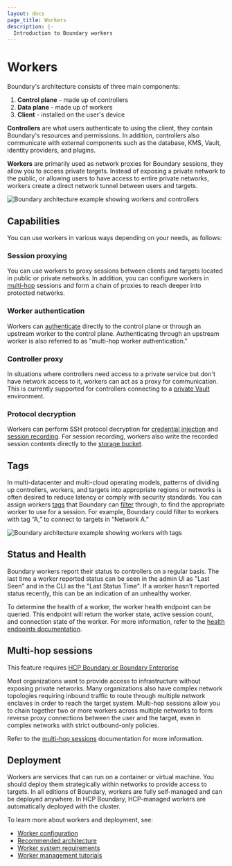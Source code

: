 ```yaml
---
layout: docs
page_title: Workers
description: |-
  Introduction to Boundary workers
---
```


# Workers
Boundary's architecture consists of three main components:
1. **Control plane** - made up of controllers
1. **Data plane** - made up of workers
1. **Client** - installed on the user's device

**Controllers** are what users authenticate to using the client, they contain Boundary's resources and permissions. In addition, controllers also communicate with external components
such as the database, KMS, Vault, identity providers, and plugins.

**Workers** are primarily used as network proxies for Boundary sessions, they allow you to access
private targets. Instead of exposing a private network to the public, or allowing users to have access to entire private networks, workers create a direct network
tunnel between users and targets.

![Boundary architecture example showing workers and controllers](/img/access-model.png)

## Capabilities
You can use workers in various ways depending on your needs, as follows:

### Session proxying

You can use workers to proxy sessions between clients and targets located in public or private networks. In addition, you can configure workers in
[multi-hop](#multi-hop-sessions) sessions and form a chain of proxies to reach deeper into protected networks.

### Worker authentication

Workers can [authenticate](/boundary/docs/concepts/security/connections-tls#pki-based-worker-authentication) directly to the control plane or through an upstream worker to the control plane. Authenticating through an upstream worker is also referred to as "multi-hop worker authentication."

### Controller proxy

In situations where controllers need access to a private service but don't have network access to it, workers can act as a proxy for communication. This is currently
supported for controllers connecting to a [private Vault](/boundary/tutorials/credential-management/hcp-private-vault-cred-injection)
environment.

### Protocol decryption

Workers can perform SSH protocol decryption for [credential injection](/boundary/docs/concepts/credential-management#credential-injection) and [session
recording](/boundary/docs/concepts/domain-model/session-recordings). For session recording, workers also write the recorded session contents directly to the [storage
bucket](/boundary/docs/concepts/domain-model/storage-buckets).

## Tags
In multi-datacenter and multi-cloud operating models, patterns of dividing up controllers, workers, and targets into appropriate regions or networks is often
desired to reduce latency or comply with security standards. You can assign workers [tags](/boundary/tutorials/worker-management/target-aware-workers) that Boundary
can [filter](/boundary/docs/concepts/filtering/worker-tags) through, to find the appropriate worker to use for a session. For example, Boundary could filter to workers
with tag “A,” to connect to targets in “Network A.”

![Boundary architecture example showing workers with tags](/img/worker-tags.png)

## Status and Health
Boundary workers report their status to controllers on a regular basis. The last time a worker reported status can be seen in the
admin UI as "Last Seen" and in the CLI as the "Last Status Time". If a worker hasn't reported status recently, this can be an
indication of an unhealthy worker.

To determine the health of a worker, the worker health endpoint can be queried. This endpoint will return the worker state, active
session count, and connection state of the worker. For more information, refer to the [health endpoints documentation](/boundary/docs/operations/health).

## Multi-hop sessions

<EnterpriseAlert product="boundary">This feature requires <a href="https://www.hashicorp.com/products/boundary">HCP Boundary or Boundary Enterprise</a></EnterpriseAlert>

Most organizations want to provide access to infrastructure without exposing private networks. Many organizations also have complex network topologies requiring
inbound traffic to route through multiple network enclaves in order to reach the target system.
Multi-hop sessions allow you to chain together two or more workers across multiple networks to form reverse proxy connections between the user and the target, even in complex networks with strict outbound-only policies.

Refer to the [multi-hop sessions](/boundary/docs/concepts/connection-workflows/multi-hop) documentation for more information.

## Deployment
Workers are services that can run on a container or virtual machine. You should deploy them strategically within networks to provide access to targets. In
all editions of Boundary, workers are fully self-managed and can be deployed anywhere. In HCP Boundary, HCP-managed workers are automatically deployed with the cluster.

To learn more about workers and deployment, see:
* [Worker configuration](/boundary/docs/configuration/worker)
* [Recommended architecture](/boundary/docs/install-boundary/recommended-architecture)
* [Worker system requirements](/boundary/docs/install-boundary/system-requirements)
* [Worker management tutorials](/boundary/tutorials/worker-management)
